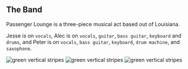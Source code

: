 
## The Band

<PageDescription>

Passenger Lounge is a three-piece musical act based out of Louisiana.

Jesse is on `vocals`, Alec is on `vocals`, `guitar`, `bass guitar`, `keyboard` and `drums`, and Peter is on `vocals`, `bass guitar`,
`keyboard`, `drum machine`, and `saxophone`.

</PageDescription>

<FeatureCard
    color="dark"
    href="/discography/viscous"
    title="Latest Release"
    actionIcon="arrowRight"
    className="homepage-feature"
    >

<ArtDirection>

![green vertical stripes](../images/blue-stripes-mobile.webp)
![green vertical stripes](../images/blue-stripes-tablet.webp)
![green vertical stripes](../images/blue-stripes.webp)

</ArtDirection>

</FeatureCard>
